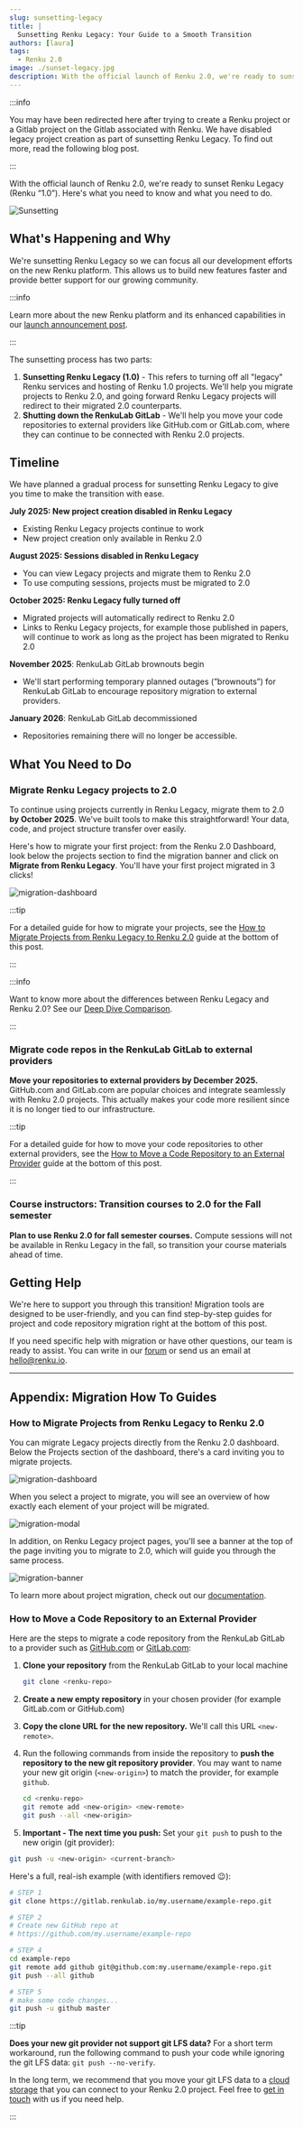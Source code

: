 ```yaml
---
slug: sunsetting-legacy
title: |
  Sunsetting Renku Legacy: Your Guide to a Smooth Transition
authors: [laura]
tags:
  - Renku 2.0
image: ./sunset-legacy.jpg
description: With the official launch of Renku 2.0, we're ready to sunset Renku Legacy (Renku “1.0”). Here's what you need to know and what you need to do.
---
```


:::info

You may have been redirected here after trying to create a Renku project or a Gitlab project on the Gitlab associated with Renku.
We have disabled legacy project creation as part of sunsetting Renku Legacy.
To find out more, read the following blog post.

:::

With the official launch of Renku 2.0, we're ready to sunset Renku Legacy (Renku “1.0”). Here's what
you need to know and what you need to do.

![Sunsetting](sunset-legacy.jpg)

<!-- truncate -->

## What's Happening and Why

We're sunsetting Renku Legacy so we can focus all our development efforts on the new Renku platform.
This allows us to build new features faster and provide better support for our growing community.

:::info

Learn more about the new Renku platform and its enhanced capabilities in our
[launch announcement post](../launch-renku-2/).

:::

The sunsetting process has two parts:

1. **Sunsetting Renku Legacy (1.0)** - This refers to turning off all "legacy" Renku services and
   hosting of Renku 1.0 projects. We'll help you migrate projects to Renku 2.0, and going forward
   Renku Legacy projects will redirect to their migrated 2.0 counterparts.
2. **Shutting down the RenkuLab GitLab** - We'll help you move your code repositories to external
   providers like GitHub.com or GitLab.com, where they can continue to be connected with Renku 2.0
   projects.

## Timeline

We have planned a gradual process for sunsetting Renku Legacy to give you time to make the
transition with ease.

**July 2025: New project creation disabled in Renku Legacy**

- Existing Renku Legacy projects continue to work
- New project creation only available in Renku 2.0

**August 2025: Sessions disabled in Renku Legacy**

- You can view Legacy projects and migrate them to Renku 2.0
- To use computing sessions, projects must be migrated to 2.0

**October 2025: Renku Legacy fully turned off**

- Migrated projects will automatically redirect to Renku 2.0
- Links to Renku Legacy projects, for example those published in papers, will continue to work as
  long as the project has been migrated to Renku 2.0

**November 2025**: RenkuLab GitLab brownouts begin

- We'll start performing temporary planned outages (”brownouts”) for RenkuLab GitLab to encourage
  repository migration to external providers.

**January 2026**: RenkuLab GitLab decommissioned

- Repositories remaining there will no longer be accessible.

## What You Need to Do

### Migrate Renku Legacy projects to 2.0

To continue using projects currently in Renku Legacy, migrate them to 2.0 **by October 2025**. We've
built tools to make this straightforward! Your data, code, and project
structure transfer over easily.

Here's how to migrate your first project: from the Renku 2.0 Dashboard, look below the projects
section to find the migration banner and click on **Migrate from Renku Legacy**. You'll have your
first project migrated in 3 clicks!

![migration-dashboard](migration-dashboard.png)

:::tip

For a detailed guide for how to migrate your projects, see the [How to Migrate Projects from Renku
Legacy to Renku
2.0](./#how-to-migrate-projects-from-renku-legacy-to-renku-20)
guide at the bottom of this post.

:::

:::info

Want to know more about the differences between Renku Legacy and Renku 2.0? See our [Deep Dive
Comparison](../deep-dive-2-0/).

:::

### Migrate code repos in the RenkuLab GitLab to external providers

**Move your repositories to external providers by December 2025.** GitHub.com and GitLab.com are
popular choices and integrate seamlessly with Renku 2.0 projects. This actually makes your code more
resilient since it is no longer tied to our infrastructure.

:::tip

For a detailed guide for how to move your code repositories to other external providers, see the
[How to Move a Code Repository to an External
Provider](./#how-to-move-a-code-repository-to-an-external-provider)
guide at the bottom of this post.

:::

### Course instructors: Transition courses to 2.0 for the Fall semester

**Plan to use Renku 2.0 for fall semester courses.** Compute sessions will not be available in Renku
Legacy in the fall, so transition your course materials ahead of time.

## Getting Help

We're here to support you through this transition! Migration tools are designed to be user-friendly,
and you can find step-by-step guides for project and code repository migration right at the bottom
of this post.

If you need specific help with migration or have other questions, our team is ready to assist. You
can write in our [forum](https://renku.discourse.group/) or send us an email at
[hello@renku.io](mailto:hello@renku.io).

---

## Appendix: Migration How To Guides

### How to Migrate Projects from Renku Legacy to Renku 2.0

You can migrate Legacy projects directly from the Renku 2.0 dashboard. Below the Projects section of
the dashboard, there's a card inviting you to migrate projects.

![migration-dashboard](migration-dashboard.png)

When you select a project to migrate, you will see an overview of how exactly each element of your
project will be migrated.

![migration-modal](migration-modal.png)

In addition, on Renku Legacy project pages, you'll see a banner at the top of the page inviting you
to migrate to 2.0, which will guide you through the same process.

![migration-banner](migration-banner.png)

To learn more about project migration, check out
our [documentation](https://renku.notion.site/Renku-2-0-How-To-Guides-900f417fc205439789a9fbdc5cadcec8?p=1ac0df2efafc80a88e58e2b3db035110&pm=s).

### How to Move a Code Repository to an External Provider

Here are the steps to migrate a code repository from the RenkuLab GitLab to a provider such as
[GitHub.com](https://github.com) or [GitLab.com](https://gitlab.com):

1. **Clone your repository** from the RenkuLab GitLab to your local machine

   ```bash
   git clone <renku-repo>
   ```

2. **Create a new empty repository** in your chosen provider (for example GitLab.com or GitHub.com)
3. **Copy the clone URL for the new repository.** We'll call this URL `<new-remote>`.
4. Run the following commands from inside the repository to **push the repository to the new git
   repository provider**. You may want to name your new git origin (`<new-origin>`) to match the
   provider, for example `github`.

   ```bash
   cd <renku-repo>
   git remote add <new-origin> <new-remote>
   git push --all <new-origin>
   ```

5. **Important - The next time you push:** Set your `git push` to push to the new origin (git
   provider):

```bash
git push -u <new-origin> <current-branch>
```

Here's a full, real-ish example (with identifiers removed :wink:):

```bash
# STEP 1
git clone https://gitlab.renkulab.io/my.username/example-repo.git

# STEP 2
# Create new GitHub repo at
# https://github.com/my.username/example-repo

# STEP 4
cd example-repo
git remote add github git@github.com:my.username/example-repo.git
git push --all github

# STEP 5
# make some code changes...
git push -u github master

```

:::tip

**Does your new git provider not support git LFS data?** For a short term workaround, run the
following command to push your code while ignoring the git LFS data: `git push --no-verify`.

In the long term, we recommend that you move your git LFS data to a [cloud
storage](https://renku.notion.site/Renku-2-0-Reference-874b6f7b83a044598f5bdbf1193cb150?p=3ae1e46fdb094cc48516a104457e5633&pm=s)
that you can connect to your Renku 2.0 project. Feel free to [get in touch](mailto:hello@renku.io)
with us if you need help.

:::
